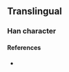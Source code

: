 {{character info}}
==Translingual==

===Han character===
{{Han char|rn=9|rad=人|as=17|sn=19|four=|canj=OIOP|ids=⿰亻應}}

====References====
* {{Han ref|kx=0121.291|dkj=|dj=|hdz=|uh=34A3|ud=13475|bh=|bd=}}